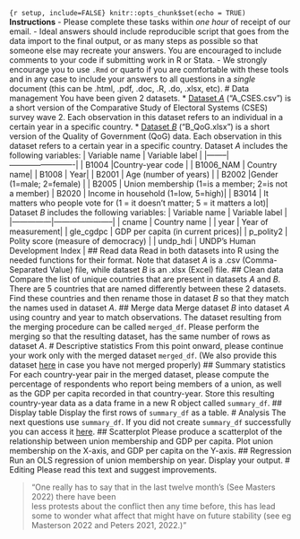 ```{r setup, include=FALSE} knitr::opts_chunk$set(echo = TRUE) ``` **Instructions** - Please complete these tasks within _one hour_ of receipt of our email. - Ideal answers should include reproducible script that goes from the data import to the final output, or as many steps as possible so that someone else may recreate your answers. You are encouraged to include comments to your code if submitting work in R or Stata. - We strongly encourage you to use `.Rmd` or quarto if you are comfortable with these tools and in any case to include your answers to all questions in a _single_ document (this can be .html, .pdf, .doc, .R, .do, .xlsx, etc). # Data management You have been given 2 datasets. * [Dataset *A*](A_CSES.csv) ("A_CSES.csv") is a short version of the Comparative Study of Electoral Systems (CSES) survey wave 2. Each observation in this dataset refers to an individual in a certain year in a specific country. * [Dataset *B*](B_QoG.xlsx) ("B_QoG.xlsx") is a short version of the Quality of Government (QoG) data. Each observation in this dataset refers to a certain year in a specific country. Dataset *A* includes the following variables: | Variable name | Variable label | |--------|-------------------------| | B1004 |Country-year code | | B1006_NAM | Country name| | B1008 | Year| | B2001 | Age (number of years) | | B2002 |Gender (1=male; 2=female) | | B2005 | Union membership (1=is a member; 2=is not a member) | B2020 | Income in household (1=low, 5=high)| | B3014 | It matters who people vote for (1 = it doesn't matter; 5 = it matters a lot)| Dataset *B* includes the following variables: | Variable name | Variable label | |---------------|-----------------------| | cname | Country name | | year | Year of measurement| | gle_cgdpc | GDP per capita (in current prices)| | p_polity2 | Polity score (measure of democracy) | | undp_hdi | UNDP's Human Development Index | ## Read data Read in both datasets into R using the needed functions for their format. Note that dataset *A* is a .csv (Comma-Separated Value) file, while dataset *B* is an .xlsx (Excel) file. ## Clean data Compare the list of unique countries that are present in datasets *A* and *B*. There are 5 countries that are named differently between these 2 datasets. Find these countries and then rename those in dataset *B* so that they match the names used in dataset *A*. ## Merge data Merge dataset *B* into dataset *A* using country and year to match observations. The dataset resulting from the merging procedure can be called `merged_df`. Please perform the merging so that the resulting dataset, has the same number of rows as dataset *A*. # Descriptive statistics From this point onward, please continue your work only with the merged dataset `merged_df`. (We also provide this dataset [here](merged_df.csv) in case you have not merged properly) ## Summary statistics For each country-year pair in the merged dataset, please compute the percentage of respondents who report being members of a union, as well as the GDP per capita recorded in that country-year. Store this resulting country-year data as a data frame in a new R object called `summary_df`. ## Display table Display the first rows of `summary_df` as a table. # Analysis The next questions use `summary_df`. If you did not create `summary_df` successfully you can access it [here](summary_df.csv). ## Scatterplot Please produce a scatterplot of the relationship between union membership and GDP per capita. Plot union membership on the X-axis, and GDP per capita on the Y-axis. ## Regression Run an OLS regression of union membership on year. Display your output. # Editing Please read this text and suggest improvements. <blockquote> "One really has to say that in the last twelve month's (See Masters 2022) there have been <span style="color: white;">no</span> <br> less protests about the conflict then any time before, this has lead some to wonder what affect that might have on future stability (see eg Masterson 2022 and Peters 2021, 2022.)" </blockquote>